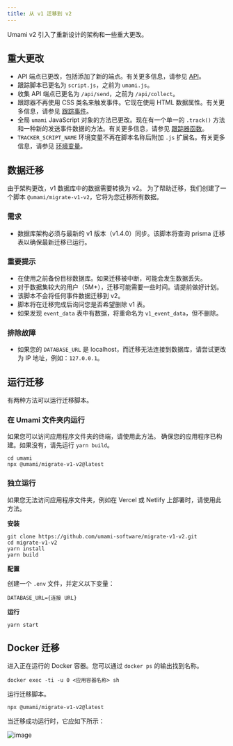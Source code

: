 ```yaml
---
title: 从 v1 迁移到 v2
---
```


Umami v2 引入了重新设计的架构和一些重大更改。

## 重大更改

- API 端点已更改，包括添加了新的端点。有关更多信息，请参见 [API](/docs/api)。
- 跟踪脚本已更名为 `script.js`，之前为 `umami.js`。
- 收集 API 端点已更名为 `/api/send`，之前为 `/api/collect`。
- 跟踪器不再使用 CSS 类名来触发事件。它现在使用 HTML 数据属性。有关更多信息，请参见 [跟踪事件](/docs/track-events)。
- 全局 `umami` JavaScript 对象的方法已更改。现在有一个单一的 `.track()` 方法和一种新的发送事件数据的方法。有关更多信息，请参见 [跟踪器函数](/docs/tracker-functions)。
- `TRACKER_SCRIPT_NAME` 环境变量不再在脚本名称后附加 `.js` 扩展名。有关更多信息，请参见 [环境变量](/docs/environment-variables)。

## 数据迁移

由于架构更改，v1 数据库中的数据需要转换为 v2。
为了帮助迁移，我们创建了一个脚本 `@umami/migrate-v1-v2`，它将为您迁移所有数据。

### 需求

- 数据库架构必须与最新的 v1 版本（v1.4.0）同步。该脚本将查询 prisma 迁移表以确保最新迁移已运行。

### 重要提示

- 在使用之前备份目标数据库。如果迁移被中断，可能会发生数据丢失。
- 对于数据集较大的用户（5M+），迁移可能需要一些时间。请提前做好计划。
- 该脚本不会将任何事件数据迁移到 v2。
- 脚本将在迁移完成后询问您是否希望删除 v1 表。
- 如果发现 `event_data` 表中有数据，将重命名为 `v1_event_data`，但不删除。

### 排除故障

- 如果您的 `DATABASE_URL` 是 localhost，而迁移无法连接到数据库，请尝试更改为 IP 地址，例如：`127.0.0.1`。

## 运行迁移

有两种方法可以运行迁移脚本。

### 在 Umami 文件夹内运行

如果您可以访问应用程序文件夹的终端，请使用此方法。
确保您的应用程序已构建。如果没有，请先运行 `yarn build`。

```shell
cd umami
npx @umami/migrate-v1-v2@latest
```

### 独立运行

如果您无法访问应用程序文件夹，例如在 Vercel 或 Netlify 上部署时，请使用此方法。

**安装**

```shell
git clone https://github.com/umami-software/migrate-v1-v2.git
cd migrate-v1-v2
yarn install
yarn build
```

**配置**

创建一个 `.env` 文件，并定义以下变量：

```
DATABASE_URL={连接 URL}
```

**运行**

```shell
yarn start
```

## Docker 迁移

进入正在运行的 Docker 容器。您可以通过 `docker ps` 的输出找到名称。

```shell
docker exec -ti -u 0 <应用容器名称> sh
```

运行迁移脚本。

```shell
npx @umami/migrate-v1-v2@latest
```

当迁移成功运行时，它应如下所示：

![image](/images/docs/v2/migrate-v1-v2.png)